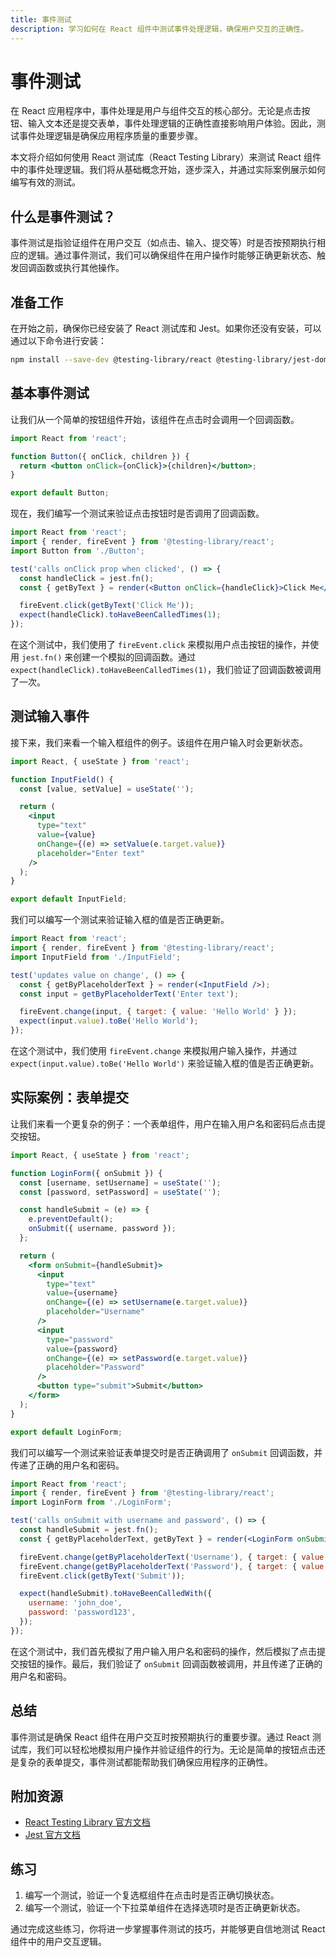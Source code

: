 ```yaml
---
title: 事件测试
description: 学习如何在 React 组件中测试事件处理逻辑，确保用户交互的正确性。
---
```


# 事件测试

在 React 应用程序中，事件处理是用户与组件交互的核心部分。无论是点击按钮、输入文本还是提交表单，事件处理逻辑的正确性直接影响用户体验。因此，测试事件处理逻辑是确保应用程序质量的重要步骤。

本文将介绍如何使用 React 测试库（React Testing Library）来测试 React 组件中的事件处理逻辑。我们将从基础概念开始，逐步深入，并通过实际案例展示如何编写有效的测试。

## 什么是事件测试？

事件测试是指验证组件在用户交互（如点击、输入、提交等）时是否按预期执行相应的逻辑。通过事件测试，我们可以确保组件在用户操作时能够正确更新状态、触发回调函数或执行其他操作。

## 准备工作

在开始之前，确保你已经安装了 React 测试库和 Jest。如果你还没有安装，可以通过以下命令进行安装：

```bash
npm install --save-dev @testing-library/react @testing-library/jest-dom
```

## 基本事件测试

让我们从一个简单的按钮组件开始，该组件在点击时会调用一个回调函数。

```jsx
import React from 'react';

function Button({ onClick, children }) {
  return <button onClick={onClick}>{children}</button>;
}

export default Button;
```

现在，我们编写一个测试来验证点击按钮时是否调用了回调函数。

```jsx
import React from 'react';
import { render, fireEvent } from '@testing-library/react';
import Button from './Button';

test('calls onClick prop when clicked', () => {
  const handleClick = jest.fn();
  const { getByText } = render(<Button onClick={handleClick}>Click Me</Button>);

  fireEvent.click(getByText('Click Me'));
  expect(handleClick).toHaveBeenCalledTimes(1);
});
```

在这个测试中，我们使用了 `fireEvent.click` 来模拟用户点击按钮的操作，并使用 `jest.fn()` 来创建一个模拟的回调函数。通过 `expect(handleClick).toHaveBeenCalledTimes(1)`，我们验证了回调函数被调用了一次。

## 测试输入事件

接下来，我们来看一个输入框组件的例子。该组件在用户输入时会更新状态。

```jsx
import React, { useState } from 'react';

function InputField() {
  const [value, setValue] = useState('');

  return (
    <input
      type="text"
      value={value}
      onChange={(e) => setValue(e.target.value)}
      placeholder="Enter text"
    />
  );
}

export default InputField;
```

我们可以编写一个测试来验证输入框的值是否正确更新。

```jsx
import React from 'react';
import { render, fireEvent } from '@testing-library/react';
import InputField from './InputField';

test('updates value on change', () => {
  const { getByPlaceholderText } = render(<InputField />);
  const input = getByPlaceholderText('Enter text');

  fireEvent.change(input, { target: { value: 'Hello World' } });
  expect(input.value).toBe('Hello World');
});
```

在这个测试中，我们使用 `fireEvent.change` 来模拟用户输入操作，并通过 `expect(input.value).toBe('Hello World')` 来验证输入框的值是否正确更新。

## 实际案例：表单提交

让我们来看一个更复杂的例子：一个表单组件，用户在输入用户名和密码后点击提交按钮。

```jsx
import React, { useState } from 'react';

function LoginForm({ onSubmit }) {
  const [username, setUsername] = useState('');
  const [password, setPassword] = useState('');

  const handleSubmit = (e) => {
    e.preventDefault();
    onSubmit({ username, password });
  };

  return (
    <form onSubmit={handleSubmit}>
      <input
        type="text"
        value={username}
        onChange={(e) => setUsername(e.target.value)}
        placeholder="Username"
      />
      <input
        type="password"
        value={password}
        onChange={(e) => setPassword(e.target.value)}
        placeholder="Password"
      />
      <button type="submit">Submit</button>
    </form>
  );
}

export default LoginForm;
```

我们可以编写一个测试来验证表单提交时是否正确调用了 `onSubmit` 回调函数，并传递了正确的用户名和密码。

```jsx
import React from 'react';
import { render, fireEvent } from '@testing-library/react';
import LoginForm from './LoginForm';

test('calls onSubmit with username and password', () => {
  const handleSubmit = jest.fn();
  const { getByPlaceholderText, getByText } = render(<LoginForm onSubmit={handleSubmit} />);

  fireEvent.change(getByPlaceholderText('Username'), { target: { value: 'john_doe' } });
  fireEvent.change(getByPlaceholderText('Password'), { target: { value: 'password123' } });
  fireEvent.click(getByText('Submit'));

  expect(handleSubmit).toHaveBeenCalledWith({
    username: 'john_doe',
    password: 'password123',
  });
});
```

在这个测试中，我们首先模拟了用户输入用户名和密码的操作，然后模拟了点击提交按钮的操作。最后，我们验证了 `onSubmit` 回调函数被调用，并且传递了正确的用户名和密码。

## 总结

事件测试是确保 React 组件在用户交互时按预期执行的重要步骤。通过 React 测试库，我们可以轻松地模拟用户操作并验证组件的行为。无论是简单的按钮点击还是复杂的表单提交，事件测试都能帮助我们确保应用程序的正确性。

## 附加资源

- [React Testing Library 官方文档](https://testing-library.com/docs/react-testing-library/intro/)
- [Jest 官方文档](https://jestjs.io/docs/getting-started)

## 练习

1. 编写一个测试，验证一个复选框组件在点击时是否正确切换状态。
2. 编写一个测试，验证一个下拉菜单组件在选择选项时是否正确更新状态。

通过完成这些练习，你将进一步掌握事件测试的技巧，并能够更自信地测试 React 组件中的用户交互逻辑。